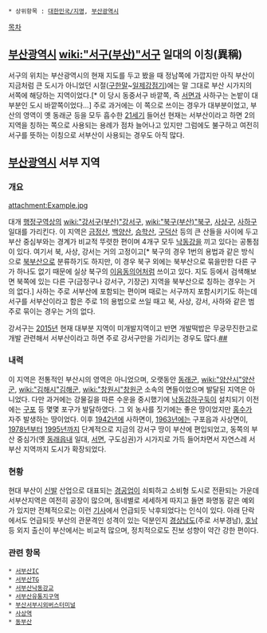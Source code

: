  * 상위항목 : [[대한민국/지명]], [[부산광역시]]

[[목차]]

== [[부산광역시]] [[wiki:"서구(부산)"서구]] 일대의 이칭(異稱) ==
서구의 위치는 부산광역시의 현재 지도를 두고 봤을 때 정남쪽에 가깝지만 아직 부산이 지금처럼 큰 도시가 아니었던 시절([[구한말]]~[[일제강점기]])에는 말 그대로 부산 시가지의 서쪽에 해당하는 지역이었다.[* 이 당시 동중서구 바깥쪽, 즉 [[서면]]과 사하구는 논밭이 대부분인 도시 바깥쪽이었다...] 주로 과거에는 이 쪽으로 쓰이는 경우가 대부분이었고, 부산의 영역이 옛 동래군 등을 모두 흡수한 [[21세기]] 들어선 현재는 서부산이라고 하면 2의 지역을 칭하는 쪽으로 사용되는 용례가 점차 늘어나고 있지만 그럼에도 불구하고 여전히 서구를 뜻하는 이칭으로 서부산이 사용되는 경우도 아직 많다.

== [[부산광역시]] 서부 지역 ==
=== 개요 ===
attachment:Example.jpg

대개 [[행정구역]]상의 [[wiki:"강서구(부산)"강서구]], [[wiki:"북구(부산)"북구]], [[사상구]], [[사하구]] 일대를 가리킨다. 이 지역은 [[금정산]], [[백양산]], [[승학산]], [[구덕산]] 등의 큰 산들을 사이에 두고 부산 중심부와는 경계가 비교적 뚜렷한 편이며 4개구 모두 [[낙동강]]을 끼고 있다는 공통점이 있다. 여기서 북, 사상, 강서는 거의 고정이고[* 북구의 경우 1번의 용법과 같은 방식으로 [[북부산]]으로 분류하기도 하지만, 이 경우 북구 외에는 북부산으로 묶을만한 다른 구가 하나도 없기 때문에 실상 북구의 [[이음동의어]]처럼 쓰이고 있다. 지도 등에서 검색해보면 북쪽에 있는 다른 구(금정구나 강서구, 기장군) 지역을 북부산으로 칭하는 경우는 거의 없다.] 사하는 주로 서부산에 포함되는 편이며 때로는 서구까지 포함시키기도 하는데 서구를 서부산이라고 함은 주로 1의 용법으로 쓰일 때고 북, 사상, 강서, 사하와 같은 범주로 묶이는 경우는 거의 없다.

강서구는 [[2015년]] 현재 대부분 지역이 미개발지역이고 반면 개발떡밥은 무궁무진한고로 개발 관련해서 서부산이라고 하면 주로 강서구만을 가리키는 경우도 많다.[http://mbn.mk.co.kr/pages/news/newsView.php?category=mbn00003&news_seq_no=1977123 ##]

=== 내력 ===
이 지역은 전통적인 부산시의 영역은 아니었으며, 오랫동안 [[동래군]], [[wiki:"양산시"양산군]], [[wiki:"김해시"김해군]], [[wiki:"창원시"창원군]] 소속의 면들이었으며 발달된 지역은 아니었다. 다만 과거에는 강물길을 따른 수운을 중시했기에 [[낙동강하구둑]]이 설치되기 이전에는 [[구포]] 등 몇몇 포구가 발달하였다. 그 외 농사를 짓기에는 좋은 땅이었지만 [[홍수]]가 자주 발생하는 땅이었다. 이후 [[1942년]]에 사하면이, [[1963년]]에는 구포읍과 사상면이, [[1978년]]부터 [[1995년]]까지 단계적으로 지금의 강서구 땅이 부산에 편입되었고, 동쪽의 부산 중심가(옛 [[동래]]읍내 일대, [[서면]], 구도심권)가 시가지로 가득 들어차면서 자연스레 서부산 지역까지 도시가 확장되었다. 

=== 현황 ===
현대 부산이 [[신발]] 산업으로 대표되는 [[경공업]]이 쇠퇴하고 소비형 도시로 전환되는 가운데 서부산지역은 여전히 공장이 많으며, 동네별로 세세하게 따지고 들면 화명동 같은 예외가 있지만 전체적으로는 이런 [http://biz.chosun.com/site/data/html_dir/2014/09/10/2014091001335.html 기사]에서 언급되듯 낙후되었다는 인식이 있다. 아래 단락에서도 언급되듯 부산의 관문격인 성격이 있는 덕분인지 [[경상남도]](주로 서부경남), [[호남]] 등 외지 출신이 부산에서는 비교적 많으며, 정치적으로도 진보 성향이 약간 강한 편이다.

=== 관련 항목 ===
 * [[서부산IC]]
 * [[서부산TG]]
 * [[서부산낙동강교]]
 * [[서부산유통지구역]]
 * [[부산서부시외버스터미널]]
 * [[사상역]]
 * [[동부산]]
